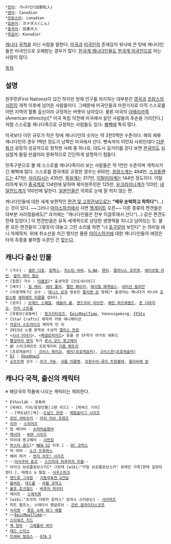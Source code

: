  *[[한자]]: 가나다인(加那陀人)
 *[[영어]]: Canadian
 *[[프랑스어]]: canadien
 *[[일본어]]: カナダ人(じん)
 *[[중국어]]: 加拿大人
 *[[독일어]]: Kanadier

[[캐나다]] [[국적]]을 지닌 사람을 말한다. [[미국]]과 [[미국인]]의 존재감이 워낙에 큰 탓에 캐나다인들은 미국인으로 오해받는 경우가 많다. [[한국계 캐나다인]]들도 [[한국계 미국인]]으로 아는 사람이 많다.

[[목차]]
== 설명 ==
원주민(First Nations)이 있긴 하지만 현재 인구를 차지하는 대부분은 [[영국]]과 [[프랑스]]의 [[식민지]] 개척 이후에 넘어온 사람들이다. 그때문에 미국인들과 마찬가지로 아직 스스로를 어떤 지역의 혈통 출신이라 규정하는 버릇이 남아있다. 물론 미국의 [[아메리카족]](American ethnicity)[* 미국 독립 이전에 미국에서 살던 사람들의 후손을 가리킨다.]처럼 스스로를 캐나다족으로 규정하는 사람들도 있다. [[퀘벡]]에 특히 많다.

미국보다 이민 규모가 작은 탓에 캐나다인의 숫자는 약 3천5백만 수준이다. 해외 체류 캐나다인의 경우 1백만 정도가 남쪽인 미국에서 산다. 뼛속까지 이민자 사회인데다 [[다문화]]가 굉장히 성공적으로 정착한 사례 중 하나로, 대도시 길거리를 걷다 보면 [[한국어]]도 심심찮게 들릴 만큼이라 문화적으로 간단하게 설명하기 힘들다.

민족구분으로 볼 때 스스로를 캐나다족이라 보는 사람들은 약 1천만 수준이며 개척사가 긴 퀘벡에 많다. 스스로를 영국계로 규정한 경우는 650만, [[프랑스]]계는 494만, [[스코틀랜드]]는 471만, [[아이리시]]는 435만, [[독일]]계는 317만, [[이탈리아]]계는 144만 정도이다. 이탈리아계 뒤가 [[화교|중국계]]로 134만에 달하며 북미원주민은 125만, [[우크라이나]]계가 120만, [[네덜란드]]계가 100만에 달한다. [[일본인]]들은 의외로 눈에 잘 띄지 않는 편.

캐나다인들에 대한 세계 보편적인 [[편견 및 고정관념]]으로는 '''"매우 순박하고 착하다"'''(…)는 것이 있다. ~~그러나 [[아이스하키]]에서 지면 [[헬게이트]] 오픈~~ 다른 종류의 편견들은 대부분 사라졌음에도[* 과거에는 "캐나다인들은 전부 이글루에서 산다"(…) 같은 편견도 한때 있었다.] 이 편견만큼은 유독 세계적으로 상당한 생명력을 지니고 남아있는 듯. 물론 모든 편견들이 그렇듯이 대놓고 그런 소리를 하면 "너 [[호구]]같아 보인다" 는 의미일 테니 자제하자. 위에 취소선을 치긴 했지만 물론 [[아이스하키]]에 대한 캐나다인들의 애정은 타의 추종을 불허할 수준인 건 [[맞다|맞는다]].
== 캐나다 출신 인물 ==
 * [가수] : [[셀린 디옹]], [[알렉스]], [[저스틴 비버]], [[G.NA]], [[헨리]], [[앨라니스 모리셋]], [[에이브릴 라빈]], [[칼리 레이 젭슨]]
 * [힙합] 가수 : [[타블로]][* 출생국은 [인도네시아]]
 * [배우] : [[짐 캐리]], [[세라 폴리]], [[엘런 페이지]], [[레이철 매캐덤스]], [[네이선 필리언]]
 * [이종격투기] 선수 : [[데니스 강]]과 방송인 [[줄리엔 강]] 형제[* 출생지는 캐나다가 아니라 [[프랑스]]령 [[생피에르 미클롱]] 섬이다.]
 * [성우] : [[브래드 스웨일]], [[My Little Pony: Friendship is Magic/영어 성우#s-1.2|애슐리 볼]], [[My Little Pony: Friendship is Magic/영어 성우#s-1.3|앤드리아 리브먼]], [[에린 피츠제럴드]], [[존 디마지오]], [[타라 스트롱]]
 * [유튜브|유튜버] : [[핑크키티로즈]], [[EpicMealTime]], Vanossgaming, [[FFStv]]
 * [Star Crafts] 제작자 카봇 애니메이션
 * [[카운터 스트라이크]] 제작자 민 리
 * 2013년 노벨 문학상 수상자 [[앨리스 먼로]]
 * <[[시녀 이야기]]>, <[[페넬로피아드]]> 등을 쓴 SF작가 마거릿 애투드 
 * [[빨강머리 앤]]의 작가 [[루시 모드 몽고메리]]
 * 前 스타크래프트 프로게이머 [[기욤 패트리]]
 * [프로레슬러] : [[크리스 제리코]], [[에지(프로레슬러)]], [[크리스찬(프로레슬러)]]
 * [[DJ]] : [[Deadmau5]]
 * [[쇼트트랙]] 선수 : [[마크 가뇽]], [[샤를 아믈랭]], [[프랑수아-루이 트랑블레]], [[올리비에 장]]

== 캐나다 국적, 출신의 캐릭터 ==
※ 해당국의 작품에 나오는 캐릭터는 제외한다.
 * Ethoslab - 유튜버
 * [파워드 기어/등장인물|그랜 리드] - [파워드 기어]
 * --[맥도날드|맥]--[[도널드 모덴]] - [[메탈슬러그 시리즈]]
 * [[로빈 셔바츠키]] - [[아이 러브 프렌즈]]
 * [[리아]] - [[스피어즈]]
 * 립 세이버 - [[슈퍼머슬봄버]]
 * [[맥시마]] - [[KOF 시리즈]]
 * 미이네 몽고메리 - [[샤먼킹]]
 * [[부스터 골드]][* [[NEW 52]] 이후.] - [[DC 코믹스]]
 * 빅 마마 - [[쇼크 트루퍼스]]
 * 베어 허거 - [[펀치 아웃! 시리즈]]
 * --[[아사쿠라 료코]] - [[스즈미야 하루히의 우울]]--
 * 아이크 브로플로브스키[* 그런데 [wiki:"카일 브로플로브스키" 유태인 가족]한테 입양되었다.], 테렌스 & 필립 - [[사우스파크]]
 * [[앤드류 그라함]] - [[기동무투전 G건담]]
 * [[울버린]], [[데드풀]] - [[마블 코믹스]]
 * [[울프 호크필드]] - [[버추어 파이터]]
 * 케이트 - [[스케치북]]
 * [wiki:"조각의 지휘자 토마스" 토마스 스티븐슨] - [[사이퍼즈]]
 * 피트 펌프스, 스테이시 랭글로브 - [[은반 컬라이더스코프]]
 * [[사자왕]] - [[풍운 슈퍼 태그 배틀]]
 * ~~[[EpicMealTime]]~~
 * [[스타워즈 키드]]
 * [[잭 한마]] - [[그래플러 바키]]
 * [[테드 스미스]]
 * [[트레버 필립스]] - [[GTA 5]]
